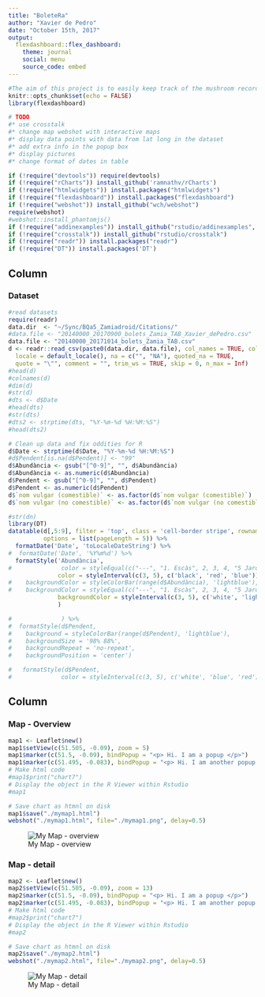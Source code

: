 ```yaml
---
title: "BoleteRa"
author: "Xavier de Pedro"
date: "October 15th, 2017"
output: 
  flexdashboard::flex_dashboard:
    theme: journal
    social: menu
    source_code: embed
---
```


```r
#The aim of this project is to easily keep track of the mushroom records (or any geolocated database of items) over time while producing a filterable web table of records and an interactive map with the database information.
knitr::opts_chunk$set(echo = FALSE)
library(flexdashboard)

# TODO
#* use crosstalk
#* change map webshot with interactive maps
#* display data points with data from lat long in the dataset
#* add extra info in the popup box
#* display pictures
#* change format of dates in table
```

```r
if (!require("devtools")) require(devtools)
if (!require("rCharts")) install_github('ramnathv/rCharts')
if (!require("htmlwidgets")) install.packages("htmlwidgets")
if (!require("flexdashboard")) install.packages("flexdashboard")
if (!require("webshot")) install_github("wch/webshot")
require(webshot)
#webshot::install_phantomjs()
if (!require("addinexamples")) install_github("rstudio/addinexamples", type = "source")
if (!require("crosstalk")) install_github("rstudio/crosstalk")
if (!require("readr")) install.packages("readr")
if (!require("DT")) install.packages('DT')
```


Column {data-width=800}
-------------------------------------
### Dataset
```r
#read datasets
require(readr)
data.dir  <- "~/Sync/BQa5_Zamiadroid/Citations/"
#data.file <- "20140000_20170900_bolets_Zamia_TAB_Xavier_dePedro.csv"
data.file <- "20140000_20171014_bolets_Zamia_TAB.csv"
d <- readr::read_csv(paste0(data.dir, data.file), col_names = TRUE, col_types = NULL,
  locale = default_locale(), na = c("", "NA"), quoted_na = TRUE,
  quote = "\"", comment = "", trim_ws = TRUE, skip = 0, n_max = Inf)
#head(d)
#colnames(d)
#dim(d)
#str(d)
#dts <- d$Date
#head(dts)
#str(dts)
#dts2 <- strptime(dts, "%Y-%m-%d %H:%M:%S")
#head(dts2)

# Clean up data and fix oddities for R
d$Date <- strptime(d$Date, "%Y-%m-%d %H:%M:%S")
#d$Pendent[is.na(d$Pendent)] <- "99"
d$Abundància <- gsub("[^0-9]", "", d$Abundància) 
d$Abundància <- as.numeric(d$Abundància)
d$Pendent <- gsub("[^0-9]", "", d$Pendent) 
d$Pendent <- as.numeric(d$Pendent)
d$`nom vulgar (comestible)` <- as.factor(d$`nom vulgar (comestible)`)
d$`nom vulgar (no comestible)` <- as.factor(d$`nom vulgar (no comestible)`)

#str(dn)
library(DT)
datatable(d[,5:9], filter = 'top', class = 'cell-border stripe', rownames = FALSE,
          options = list(pageLength = 5)) %>%
  formatDate('Date', 'toLocaleDateString') %>%
#  formatDate('Date', '%Y%m%d') %>%
  formatStyle('Abundància',
#              color = styleEqual(c("---", "1. Escàs", 2, 3, 4, "5 Jardí"), c('black', 'black', 'black', 'red', 'red', 'red')),
              color = styleInterval(c(3, 5), c('black', 'red', 'blue')),
#    backgroundColor = styleColorBar(range(d$Abundància), 'lightblue'),
#    backgroundColor = styleEqual(c("---", "1. Escàs", 2, 3, 4, "5 Jardí"), c('white', 'white', 'lightgray', 'gray', 'lightyellow', 'yellow'))
              backgroundColor = styleInterval(c(3, 5), c('white', 'lightyellow', 'yellow'))
              )

#              ) %>% 
#  formatStyle(d$Pendent,
#    background = styleColorBar(range(d$Pendent), 'lightblue'),
#    backgroundSize = '98% 88%',
#    backgroundRepeat = 'no-repeat',
#    backgroundPosition = 'center')

#   formatStyle(d$Pendent,
#              color = styleInterval(c(3, 5), c('white', 'blue', 'red')))
```   

   
Column {data-width=200}
-------------------------------------
   
### Map - Overview


```r
map1 <- Leaflet$new()
map1$setView(c(51.505, -0.09), zoom = 5)
map1$marker(c(51.5, -0.09), bindPopup = "<p> Hi. I am a popup </p>")
map1$marker(c(51.495, -0.083), bindPopup = "<p> Hi. I am another popup </p>")
# Make html code
#map1$print("chart7")
# Display the object in the R Viewer within Rstudio
#map1

# Save chart as htmnl on disk
map1$save("./mymap1.html") 
webshot("./mymap1.html", file="./mymap1.png", delay=0.5)
```

![My Map - overview](./mymap1.png)

### Map - detail
    
```r
map2 <- Leaflet$new()
map2$setView(c(51.505, -0.09), zoom = 13)
map2$marker(c(51.5, -0.09), bindPopup = "<p> Hi. I am a popup </p>")
map2$marker(c(51.495, -0.083), bindPopup = "<p> Hi. I am another popup </p>")
# Make html code
#map2$print("chart7")
# Display the object in the R Viewer within Rstudio
#map2

# Save chart as htmnl on disk
map2$save("./mymap2.html") 
webshot("./mymap2.html", file="./mymap2.png", delay=0.5)
```

![My Map - detail](./mymap2.png)
